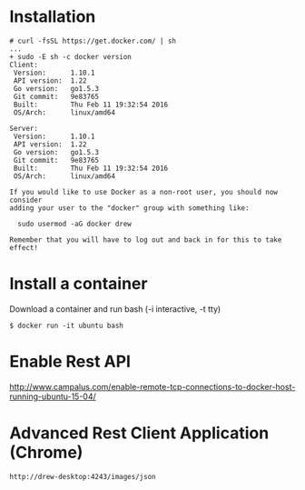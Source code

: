 = Installation =
<pre>
# curl -fsSL https://get.docker.com/ | sh
...
+ sudo -E sh -c docker version
Client:
 Version:      1.10.1
 API version:  1.22
 Go version:   go1.5.3
 Git commit:   9e83765
 Built:        Thu Feb 11 19:32:54 2016
 OS/Arch:      linux/amd64

Server:
 Version:      1.10.1
 API version:  1.22
 Go version:   go1.5.3
 Git commit:   9e83765
 Built:        Thu Feb 11 19:32:54 2016
 OS/Arch:      linux/amd64

If you would like to use Docker as a non-root user, you should now consider
adding your user to the "docker" group with something like:

  sudo usermod -aG docker drew

Remember that you will have to log out and back in for this to take effect!
</pre>

= Install a container =
Download a container and run bash (-i interactive, -t tty)
<pre>
$ docker run -it ubuntu bash
</pre>

= Enable Rest API =
http://www.campalus.com/enable-remote-tcp-connections-to-docker-host-running-ubuntu-15-04/

= Advanced Rest Client Application (Chrome) =
<pre>
http://drew-desktop:4243/images/json
</pre>